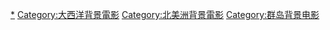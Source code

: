 [[Category:加勒比海背景作品|*]]
[[Category:大西洋背景電影|Category:大西洋背景電影]]
[[Category:北美洲背景電影|Category:北美洲背景電影]]
[[Category:群岛背景电影|Category:群岛背景电影]]
